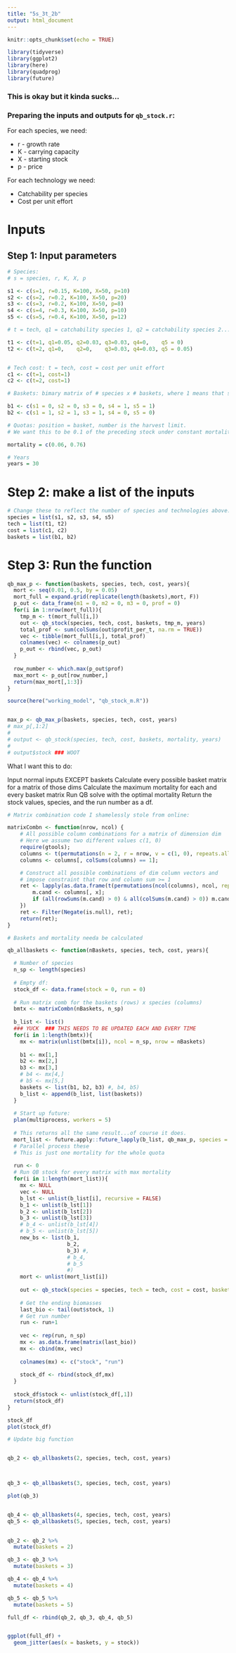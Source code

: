 ```yaml
---
title: "5s_3t_2b"
output: html_document
---
```


```r
knitr::opts_chunk$set(echo = TRUE)

library(tidyverse)
library(ggplot2)
library(here)
library(quadprog)
library(future)
```
### This is okay but it kinda sucks...



### Preparing the inputs and outputs for `qb_stock.r`:

For each species, we need:

* r - growth rate
* K - carrying capacity
* X - starting stock
* p - price

For each technology we need:

* Catchability per species
* Cost per unit effort

# Inputs

## Step 1: Input parameters
```r
# Species:
# s = species, r, K, X, p

s1 <- c(s=1, r=0.15, K=100, X=50, p=10) 
s2 <- c(s=2, r=0.2, K=100, X=50, p=20)
s3 <- c(s=3, r=0.2, K=100, X=50, p=8)
s4 <- c(s=4, r=0.3, K=100, X=50, p=10)
s5 <- c(s=5, r=0.4, K=100, X=50, p=12)

# t = tech, q1 = catchability species 1, q2 = catchability species 2...

t1 <- c(t=1, q1=0.05, q2=0.03, q3=0.03, q4=0,    q5 = 0)
t2 <- c(t=2, q1=0,    q2=0,    q3=0.03, q4=0.03, q5 = 0.05)


# Tech cost: t = tech, cost = cost per unit effort
c1 <- c(t=1, cost=1)
c2 <- c(t=2, cost=1)

# Baskets: bimary matrix of # species x # baskets, where 1 means that species is in that basket

b1 <- c(s1 = 0, s2 = 0, s3 = 0, s4 = 1, s5 = 1)
b2 <- c(s1 = 1, s2 = 1, s3 = 1, s4 = 0, s5 = 0)

# Quotas: position = basket, number is the harvest limit.
# We want this to be 0.1 of the preceding stock under constant mortality, so this will have to change to just input constant m.

mortality = c(0.06, 0.76)

# Years
years = 30
```

# Step 2: make a list of the inputs
```r
# Change these to reflect the number of species and technologies above:
species = list(s1, s2, s3, s4, s5)
tech = list(t1, t2)
cost = list(c1, c2)
baskets = list(b1, b2)
```

# Step 3: Run the function

```r
qb_max_p <- function(baskets, species, tech, cost, years){
  mort <- seq(0.01, 0.5, by = 0.05)
  mort_full = expand.grid(replicate(length(baskets),mort, F))
  p_out <- data_frame(m1 = 0, m2 = 0, m3 = 0, prof = 0)
  for(i in 1:nrow(mort_full)){
    tmp_m <- t(mort_full[i,])
    out <- qb_stock(species, tech, cost, baskets, tmp_m, years)
    total_prof <- sum(colSums(out$profit_per_t, na.rm = TRUE))
    vec <- tibble(mort_full[i,], total_prof)
    colnames(vec) <- colnames(p_out)
    p_out <- rbind(vec, p_out)
  }
  
  row_number <- which.max(p_out$prof)
  max_mort <- p_out[row_number,]
  return(max_mort[,1:3])
}

source(here("working_model", "qb_stock_m.R"))


max_p <- qb_max_p(baskets, species, tech, cost, years)
# max_p[,1:2]
# 
# output <- qb_stock(species, tech, cost, baskets, mortality, years)
# 
# output$stock ### WOOT
```
What I want this to do:

Input normal inputs EXCEPT baskets
Calculate every possible basket matrix for a matrix of those dims
Calculate the maximum mortality for each and every basket matrix
Run QB solve with the optimal mortality
Return the stock values, species, and the run number as a df.



```r

# Matrix combination code I shamelessly stole from online:

matrixCombn <- function(nrow, ncol) {
    # All possible column combinations for a matrix of dimension dim
    # Here we assume two different values c(1, 0)
    require(gtools);
    columns <- t(permutations(n = 2, r = nrow, v = c(1, 0), repeats.allowed = TRUE));
    columns <- columns[, colSums(columns) == 1];

    # Construct all possible combinations of dim column vectors and
    # impose constraint that row and column sum >= 1
    ret <- lapply(as.data.frame(t(permutations(ncol(columns), ncol, repeats.allowed = TRUE))), function(x) {
        m.cand <- columns[, x];
        if (all(rowSums(m.cand) > 0) & all(colSums(m.cand) > 0)) m.cand else NULL;
    })
    ret <- Filter(Negate(is.null), ret);
    return(ret);
}
```

```r
# Baskets and mortality needa be calculated

qb_allbaskets <- function(nBaskets, species, tech, cost, years){

  # Number of species
  n_sp <- length(species)
  
  # Empty df:
  stock_df <- data.frame(stock = 0, run = 0)
  
  # Run matrix comb for the baskets (rows) x species (columns)
  bmtx <- matrixCombn(nBaskets, n_sp)
  
  b_list <- list()
  ### YUCK  ### THIS NEEDS TO BE UPDATED EACH AND EVERY TIME
  for(i in 1:length(bmtx)){
    mx <- matrix(unlist(bmtx[i]), ncol = n_sp, nrow = nBaskets)
    
    b1 <- mx[1,]
    b2 <- mx[2,]
    b3 <- mx[3,]
    # b4 <- mx[4,]
    # b5 <- mx[5,]
    baskets <- list(b1, b2, b3) #, b4, b5)
    b_list <- append(b_list, list(baskets))
  }
  
  # Start up future:
  plan(multiprocess, workers = 5)
  
  # This returns all the same result...of course it does.
  mort_list <- future.apply::future_lapply(b_list, qb_max_p, species = species, tech = tech, cost = cost,years = years)
  # Parallel process these
  # This is just one mortality for the whole quota
  
  run <- 0
  # Run QB stock for every matrix with max mortality
  for(i in 1:length(mort_list)){
    mx <- NULL
    vec <- NULL
    b_lst <- unlist(b_list[i], recursive = FALSE)
    b_1 <- unlist(b_lst[1])
    b_2 <- unlist(b_lst[2])
    b_3 <- unlist(b_lst[3])
    # b_4 <- unlist(b_lst[4])
    # b_5 <- unlist(b_lst[5])
    new_bs <- list(b_1, 
                   b_2, 
                   b_3) #, 
                   # b_4,
                   # b_5
                   #)
    mort <- unlist(mort_list[i])
    
    out <- qb_stock(species = species, tech = tech, cost = cost, baskets = new_bs, mortality = mort[1:3], years = years)
    
    # Get the ending biomasses
    last_bio <- tail(out$stock, 1)
    # Get run number
    run <- run+1
    
    vec <- rep(run, n_sp)
    mx <- as.data.frame(matrix(last_bio))
    mx <- cbind(mx, vec)
      
    colnames(mx) <- c("stock", "run")
    
    stock_df <- rbind(stock_df,mx)
  }
  
  stock_df$stock <- unlist(stock_df[,1])
  return(stock_df)
}

stock_df
plot(stock_df)

# Update big function


qb_2 <- qb_allbaskets(2, species, tech, cost, years)



qb_3 <- qb_allbaskets(3, species, tech, cost, years)

plot(qb_3)


qb_4 <- qb_allbaskets(4, species, tech, cost, years)
qb_5 <- qb_allbaskets(5, species, tech, cost, years)
  

qb_2 <- qb_2 %>% 
  mutate(baskets = 2)

qb_3 <- qb_3 %>% 
  mutate(baskets = 3)

qb_4 <- qb_4 %>% 
  mutate(baskets = 4)

qb_5 <- qb_5 %>% 
  mutate(baskets = 5)

full_df <- rbind(qb_2, qb_3, qb_4, qb_5)


ggplot(full_df) +
  geom_jitter(aes(x = baskets, y = stock))
```





